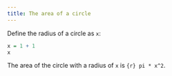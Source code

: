 ```yaml
---
title: The area of a circle
---
```


Define the radius of a circle as `x`:

```r
x = 1 + 1
x
```

The area of the circle with
a radius of `x` is `{r} pi * x^2`.
